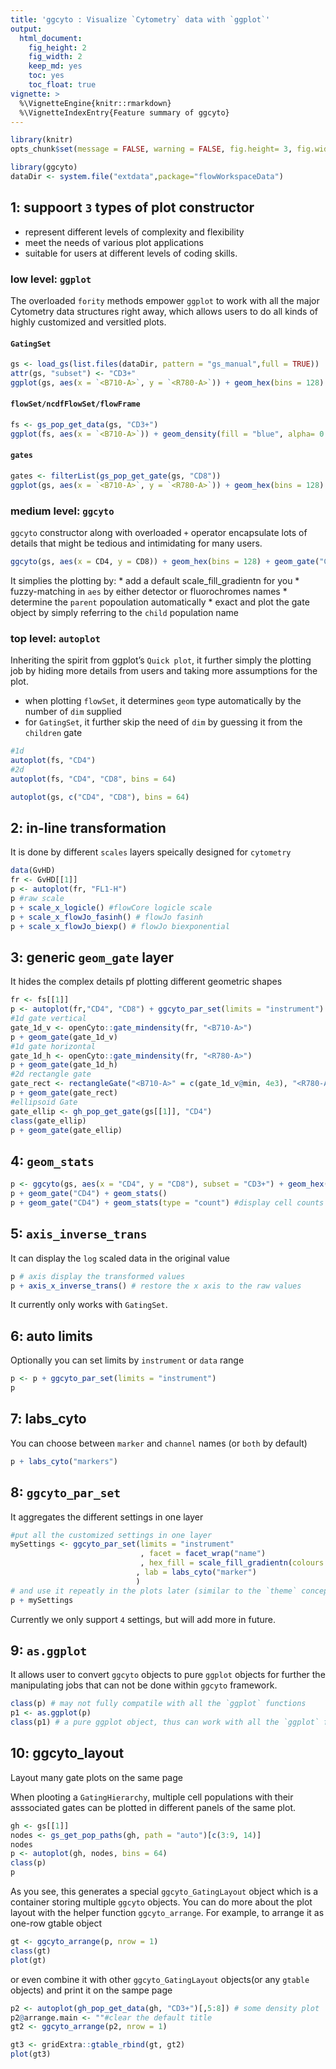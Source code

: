```yaml
---
title: 'ggcyto : Visualize `Cytometry` data with `ggplot`'
output:
  html_document:
    fig_height: 2
    fig_width: 2
    keep_md: yes
    toc: yes
    toc_float: true
vignette: >    
  %\VignetteEngine{knitr::rmarkdown}
  %\VignetteIndexEntry{Feature summary of ggcyto}
---
```


```r
library(knitr)
opts_chunk$set(message = FALSE, warning = FALSE, fig.height= 3, fig.width= 5)
```

```r
library(ggcyto)
dataDir <- system.file("extdata",package="flowWorkspaceData")
```

## 1: suppoort `3` types of plot constructor 

* represent different levels of complexity and flexibility
* meet the needs of various plot applications
* suitable for users at different levels of coding skills.

### low level: `ggplot`

The overloaded `fority` methods empower `ggplot`  to work with all the major Cytometry data structures right away, which allows users to do all kinds of highly customized and versitled plots.

#### `GatingSet`
```r
gs <- load_gs(list.files(dataDir, pattern = "gs_manual",full = TRUE))
attr(gs, "subset") <- "CD3+"
ggplot(gs, aes(x = `<B710-A>`, y = `<R780-A>`)) + geom_hex(bins = 128) + scale_fill_gradientn(colours = gray.colors(9))
```

#### `flowSet/ncdfFlowSet/flowFrame` 
```r
fs <- gs_pop_get_data(gs, "CD3+")
ggplot(fs, aes(x = `<B710-A>`)) + geom_density(fill = "blue", alpha= 0.5)
```

#### `gates`
```r
gates <- filterList(gs_pop_get_gate(gs, "CD8"))
ggplot(gs, aes(x = `<B710-A>`, y = `<R780-A>`)) + geom_hex(bins = 128) + geom_polygon(data = gates, fill = NA, col = "purple")
```

### medium level: `ggcyto`

`ggcyto` constructor along with overloaded `+` operator encapsulate lots of details that might be tedious and intimidating for many users.

```r
ggcyto(gs, aes(x = CD4, y = CD8)) + geom_hex(bins = 128) + geom_gate("CD8")
```

It simplies the plotting by:
* add a default scale_fill_gradientn for you
* fuzzy-matching in `aes` by either detector or fluorochromes names
* determine the `parent` popoulation automatically
* exact and plot the gate object by simply referring to the `child` population name

### top level: `autoplot`
Inheriting the spirit from ggplot's `Quick plot`, it further simply the plotting job by hiding more details from users and taking more assumptions for the plot.

* when plotting `flowSet`, it determines `geom` type automatically by the number of `dim` supplied 
* for `GatingSet`, it further skip the need of `dim` by guessing it from the `children` gate

```r
#1d
autoplot(fs, "CD4")
#2d
autoplot(fs, "CD4", "CD8", bins = 64)

autoplot(gs, c("CD4", "CD8"), bins = 64)
```

## 2: in-line transformation 
It is done by different `scales` layers speically designed for `cytometry`
```r
data(GvHD)
fr <- GvHD[[1]]
p <- autoplot(fr, "FL1-H")
p #raw scale
p + scale_x_logicle() #flowCore logicle scale
p + scale_x_flowJo_fasinh() # flowJo fasinh
p + scale_x_flowJo_biexp() # flowJo biexponential

```

## 3: generic `geom_gate` layer 
It hides the complex details pf plotting different geometric shapes

```r
fr <- fs[[1]]
p <- autoplot(fr,"CD4", "CD8") + ggcyto_par_set(limits = "instrument")
#1d gate vertical
gate_1d_v <- openCyto::gate_mindensity(fr, "<B710-A>")
p + geom_gate(gate_1d_v)
#1d gate horizontal
gate_1d_h <- openCyto::gate_mindensity(fr, "<R780-A>")
p + geom_gate(gate_1d_h)
#2d rectangle gate
gate_rect <- rectangleGate("<B710-A>" = c(gate_1d_v@min, 4e3), "<R780-A>" = c(gate_1d_h@min, 4e3))
p + geom_gate(gate_rect)
#ellipsoid Gate
gate_ellip <- gh_pop_get_gate(gs[[1]], "CD4")
class(gate_ellip)
p + geom_gate(gate_ellip)
```



## 4: `geom_stats` 
```r
p <- ggcyto(gs, aes(x = "CD4", y = "CD8"), subset = "CD3+") + geom_hex()
p + geom_gate("CD4") + geom_stats()
p + geom_gate("CD4") + geom_stats(type = "count") #display cell counts 
```


## 5: `axis_inverse_trans` 
It can display the `log` scaled data in the original value
```r
p # axis display the transformed values
p + axis_x_inverse_trans() # restore the x axis to the raw values
```

It currently only works with `GatingSet`.

## 6: auto limits
Optionally you can set limits by `instrument` or `data` range
```r
p <- p + ggcyto_par_set(limits = "instrument")
p
```

## 7: labs_cyto
You can choose between `marker` and `channel` names (or `both` by default)
```r
p + labs_cyto("markers")
```


## 8: `ggcyto_par_set` 
It aggregates the different settings in one layer
```r
#put all the customized settings in one layer
mySettings <- ggcyto_par_set(limits = "instrument"
                             , facet = facet_wrap("name")
                             , hex_fill = scale_fill_gradientn(colours = rev(RColorBrewer::brewer.pal(11, "Spectral")))
                            , lab = labs_cyto("marker")
                            )
# and use it repeatly in the plots later (similar to the `theme` concept)
p + mySettings

```

Currently we only support `4` settings, but will add more in future.

## 9: `as.ggplot` 
It allows user to convert `ggcyto` objects to pure `ggplot` objects for further the manipulating jobs that can not be done within `ggcyto` framework.
```r
class(p) # may not fully compatile with all the `ggplot` functions
p1 <- as.ggplot(p)
class(p1) # a pure ggplot object, thus can work with all the `ggplot` features
```

## 10: ggcyto_layout

Layout many gate plots on the same page

When plooting a `GatingHierarchy`, multiple cell populations with their asssociated gates can be plotted in different panels of the same plot.
```r
gh <- gs[[1]]
nodes <- gs_get_pop_paths(gh, path = "auto")[c(3:9, 14)]
nodes
p <- autoplot(gh, nodes, bins = 64)
class(p)
p
```

As you see, this generates a special `ggcyto_GatingLayout` object which is a container storing multiple `ggcyto` objects.
You can do more about the plot layout with the helper function `ggcyto_arrange`. 
For example, to arrange it as one-row gtable object
```r
gt <- ggcyto_arrange(p, nrow = 1)
class(gt)
plot(gt)
```

or even combine it with other `ggcyto_GatingLayout` objects(or any `gtable` objects) and print it on the sampe page
```r
p2 <- autoplot(gh_pop_get_data(gh, "CD3+")[,5:8]) # some density plot
p2@arrange.main <- ""#clear the default title
gt2 <- ggcyto_arrange(p2, nrow = 1)

gt3 <- gridExtra::gtable_rbind(gt, gt2)
plot(gt3)

```

